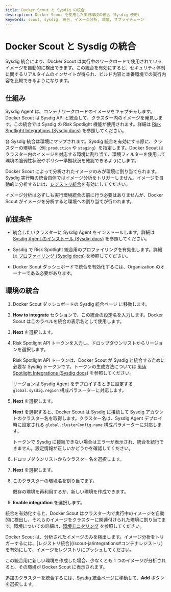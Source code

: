 ```yaml
---
title: Docker Scout と Sysdig の統合
description: Docker Scout を使用した実行環境の統合（Sysdig 使用）
keywords: scout, sysdig, 統合, イメージ分析, 環境, サプライチェーン
---
```



# Docker Scout と Sysdig の統合

Sysdig 統合により、Docker Scout は実行中のワークロードで使用されているイメージを自動的に検出できます。この統合を有効にすると、セキュリティ体制に関するリアルタイムのインサイトが得られ、ビルド内容と本番環境での実行内容を比較できるようになります。

## 仕組み

Sysdig Agent は、コンテナワークロードのイメージをキャプチャします。Docker Scout は Sysdig API と統合して、クラスター内のイメージを発見します。この統合では Sysdig の Risk Spotlight 機能が使用されます。詳細は [Risk Spotlight Integrations (Sysdig docs)](https://docs.sysdig.com/en/docs/sysdig-secure/integrations-for-sysdig-secure/risk-spotlight-integrations/) を参照してください。

各 Sysdig 統合は環境にマップされます。Sysdig 統合を有効にする際に、クラスターの環境名（例: `production` や `staging`）を指定します。Docker Scout はクラスター内のイメージを対応する環境に割り当て、環境フィルターを使用して環境の脆弱性状況やポリシー準拠状況を確認できるようにします。

Docker Scout によって分析されたイメージのみが環境に割り当てられます。Sysdig 実行時の統合自体ではイメージ分析をトリガーしません。イメージを自動的に分析するには、[レジストリ統合](/scout-ja/integrations#コンテナレジストリ)を有効にしてください。

イメージ分析は必ずしも実行環境統合の前に行う必要はありませんが、Docker Scout がイメージを分析すると環境への割り当てが行われます。

## 前提条件

- 統合したいクラスターに Sysdig Agent をインストールします。詳細は [Sysdig Agent のインストール (Sysdig docs)](https://docs.sysdig.com/en/docs/installation/sysdig-monitor/install-sysdig-agent/) を参照してください。

- Sysdig で Risk Spotlight 統合用のプロファイリングを有効化します。詳細は [プロファイリング (Sysdig docs)](https://docs.sysdig.com/en/docs/sysdig-secure/policies/profiling/#enablement) を参照してください。

- Docker Scout ダッシュボードで統合を有効化するには、Organization のオーナーである必要があります。

## 環境の統合

1. Docker Scout ダッシュボードの Sysdig 統合ページ に移動します。

2. **How to integrate** セクションで、この統合の設定名を入力します。Docker Scout はこのラベルを統合の表示名として使用します。

3. **Next** を選択します。

4. Risk Spotlight API トークンを入力し、ドロップダウンリストからリージョンを選択します。

   Risk Spotlight API トークンは、Docker Scout が Sysdig と統合するために必要な Sysdig トークンです。トークンの生成方法については [Risk Spotlight Integrations (Sysdig docs)](https://docs.sysdig.com/en/docs/sysdig-secure/integrations-for-sysdig-secure/risk-spotlight-integrations/docker-scout/#generate-a-token-for-the-integration) を参照してください。

   リージョンは Sysdig Agent をデプロイするときに設定する `global.sysdig.region` 構成パラメーターに対応します。

5. **Next** を選択します。

   **Next** を選択すると、Docker Scout は Sysdig に接続して Sysdig アカウントのクラスター名を取得します。クラスター名は、Sysdig Agent デプロイ時に設定される `global.clusterConfig.name` 構成パラメーターに対応します。

   トークンで Sysdig に接続できない場合はエラーが表示され、統合を続行できません。設定情報が正しいかどうかを確認してください。

6. ドロップダウンリストからクラスター名を選択します。

7. **Next** を選択します。

8. このクラスターの環境名を割り当てます。

   既存の環境を再利用するか、新しい環境を作成できます。

9. **Enable integration** を選択します。

統合を有効化すると、Docker Scout はクラスター内で実行中のイメージを自動的に検出し、それらのイメージをクラスターに関連付けられた環境に割り当てます。環境についての詳細は、[環境モニタリング](/scout-ja/integrations/environment) を参照してください。

<Callout type="info">
  Docker Scout は、分析されたイメージのみを検出します。イメージ分析をトリガーするには、[レジストリ統合](/scout-ja/integrations#コンテナレジストリ) を有効にして、イメージをレジストリにプッシュしてください。

  この統合用に新しい環境を作成した場合、少なくとも 1 つのイメージが分析されると、その環境が Docker Scout に表示されます。
</Callout>

追加のクラスターを統合するには、[Sysdig 統合ページ](https://scout.docker.com/settings/integrations/sysdig/)に移動して、**Add** ボタンを選択します。
